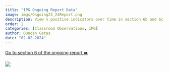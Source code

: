 ```yaml
---
title: "IPG Ongoing Report Data"
image: imgs/Ongoing23_24Report.png
description: View % positive indicators over time in section 6b and 6c, and select specific ipg rubrics to see improvements in core action over time.
order: 2
categories: [Classroom Observations, IPG]
author: Duncan Gates
date: "02-02-2024"
---
```


[Go to section 6 of the ongoing report ➡️](https://teachinglabhq.shinyapps.io/OngoingReport_23_24/?section=section6)

[![](imgs/Ongoing23_24Report.png)](https://teachinglabhq.shinyapps.io/OngoingReport_23_24/?section=section6)
